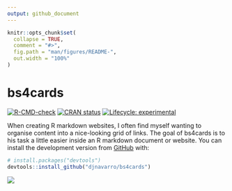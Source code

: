 ```yaml
---
output: github_document
---
```


<!-- README.md is generated from README.Rmd. Please edit that file -->

```r
knitr::opts_chunk$set(
  collapse = TRUE,
  comment = "#>",
  fig.path = "man/figures/README-",
  out.width = "100%"
)
```

# bs4cards

<!-- badges: start -->
[![R-CMD-check](https://github.com/djnavarro/bs4cards/workflows/R-CMD-check/badge.svg)](https://github.com/djnavarro/bs4cards/actions)
[![CRAN status](https://www.r-pkg.org/badges/version/bs4cards)](https://CRAN.R-project.org/package=bs4cards)
[![Lifecycle: experimental](https://img.shields.io/badge/lifecycle-experimental-orange.svg)](https://lifecycle.r-lib.org/articles/stages.html#experimental)
<!-- badges: end -->

When creating R markdown websites, I often find myself wanting to organise content into a nice-looking grid of links. The goal of bs4cards is to his task a little easier inside an R markdown document or website. You can install the development version from [GitHub](https://github.com/) with:

``` r
# install.packages("devtools")
devtools::install_github("djnavarro/bs4cards")
```

![](https://bs4cards.djnavarro.net/bs4cards-logo.png)
